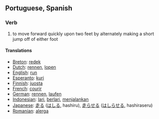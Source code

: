 ==Portuguese, Spanish==
===Verb===
#  to move forward quickly upon two feet by alternately making a short jump off of either foot

====Translations====
*[[Breton]]: [[redek]]
*[[Dutch]]: [[rennen]], [[lopen]]
*[[English]]: [[run]]
*[[Esperanto]]: [[kuri]]
*[[Finnish]]: [[juosta]]
*[[French]]: [[courir]]
*[[German]]: [[rennen]], [[laufen]]
*[[Indonesian]]: [[lari]], [[lari|berlari]], [[jalan|menjalankan]]
*[[Japanese]]: [[走る]] ([[はしる]], hashiru), [[走らせる]] ([[はしらせる]], hashiraseru)
*[[Romanian]]: [[alerga]]
